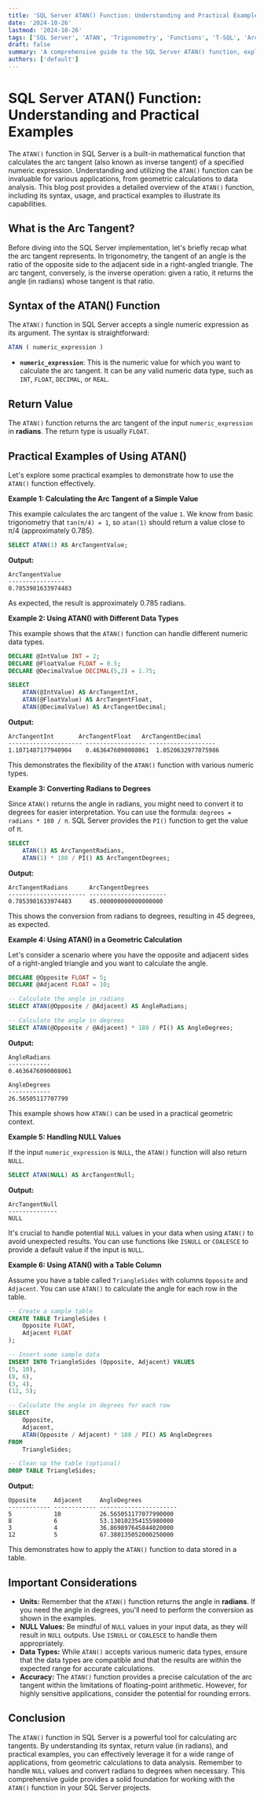```yaml
---
title: 'SQL Server ATAN() Function: Understanding and Practical Examples'
date: '2024-10-26'
lastmod: '2024-10-26'
tags: ['SQL Server', 'ATAN', 'Trigonometry', 'Functions', 'T-SQL', 'Arc Tangent', 'Mathematics', 'Database']
draft: false
summary: 'A comprehensive guide to the SQL Server ATAN() function, explaining its purpose, syntax, and usage with practical examples to calculate arc tangents.'
authors: ['default']
---
```


# SQL Server ATAN() Function: Understanding and Practical Examples

The `ATAN()` function in SQL Server is a built-in mathematical function that calculates the arc tangent (also known as inverse tangent) of a specified numeric expression.  Understanding and utilizing the `ATAN()` function can be invaluable for various applications, from geometric calculations to data analysis. This blog post provides a detailed overview of the `ATAN()` function, including its syntax, usage, and practical examples to illustrate its capabilities.

## What is the Arc Tangent?

Before diving into the SQL Server implementation, let's briefly recap what the arc tangent represents. In trigonometry, the tangent of an angle is the ratio of the opposite side to the adjacent side in a right-angled triangle. The arc tangent, conversely, is the inverse operation: given a ratio, it returns the angle (in radians) whose tangent is that ratio.

## Syntax of the ATAN() Function

The `ATAN()` function in SQL Server accepts a single numeric expression as its argument.  The syntax is straightforward:

```sql
ATAN ( numeric_expression )
```

*   **`numeric_expression`**: This is the numeric value for which you want to calculate the arc tangent. It can be any valid numeric data type, such as `INT`, `FLOAT`, `DECIMAL`, or `REAL`.

## Return Value

The `ATAN()` function returns the arc tangent of the input `numeric_expression` in **radians**. The return type is usually `FLOAT`.

## Practical Examples of Using ATAN()

Let's explore some practical examples to demonstrate how to use the `ATAN()` function effectively.

**Example 1: Calculating the Arc Tangent of a Simple Value**

This example calculates the arc tangent of the value `1`.  We know from basic trigonometry that `tan(π/4) = 1`, so `atan(1)` should return a value close to π/4 (approximately 0.785).

```sql
SELECT ATAN(1) AS ArcTangentValue;
```

**Output:**

```
ArcTangentValue
----------------
0.7853981633974483
```

As expected, the result is approximately 0.785 radians.

**Example 2: Using ATAN() with Different Data Types**

This example shows that the `ATAN()` function can handle different numeric data types.

```sql
DECLARE @IntValue INT = 2;
DECLARE @FloatValue FLOAT = 0.5;
DECLARE @DecimalValue DECIMAL(5,2) = 1.75;

SELECT
    ATAN(@IntValue) AS ArcTangentInt,
    ATAN(@FloatValue) AS ArcTangentFloat,
    ATAN(@DecimalValue) AS ArcTangentDecimal;
```

**Output:**

```
ArcTangentInt       ArcTangentFloat   ArcTangentDecimal
--------------------- ----------------- -------------------
1.1071487177940904    0.4636476090008061  1.0520632977075986
```

This demonstrates the flexibility of the `ATAN()` function with various numeric types.

**Example 3: Converting Radians to Degrees**

Since `ATAN()` returns the angle in radians, you might need to convert it to degrees for easier interpretation.  You can use the formula: `degrees = radians * 180 / π`.  SQL Server provides the `PI()` function to get the value of π.

```sql
SELECT
    ATAN(1) AS ArcTangentRadians,
    ATAN(1) * 180 / PI() AS ArcTangentDegrees;
```

**Output:**

```
ArcTangentRadians      ArcTangentDegrees
---------------------- ----------------------
0.7853981633974483     45.000000000000000000
```

This shows the conversion from radians to degrees, resulting in 45 degrees, as expected.

**Example 4: Using ATAN() in a Geometric Calculation**

Let's consider a scenario where you have the opposite and adjacent sides of a right-angled triangle and you want to calculate the angle.

```sql
DECLARE @Opposite FLOAT = 5;
DECLARE @Adjacent FLOAT = 10;

-- Calculate the angle in radians
SELECT ATAN(@Opposite / @Adjacent) AS AngleRadians;

-- Calculate the angle in degrees
SELECT ATAN(@Opposite / @Adjacent) * 180 / PI() AS AngleDegrees;
```

**Output:**

```
AngleRadians
------------
0.4636476090008061

AngleDegrees
------------
26.56505117707799
```

This example shows how `ATAN()` can be used in a practical geometric context.

**Example 5: Handling NULL Values**

If the input `numeric_expression` is `NULL`, the `ATAN()` function will also return `NULL`.

```sql
SELECT ATAN(NULL) AS ArcTangentNull;
```

**Output:**

```
ArcTangentNull
--------------
NULL
```

It's crucial to handle potential `NULL` values in your data when using `ATAN()` to avoid unexpected results. You can use functions like `ISNULL` or `COALESCE` to provide a default value if the input is `NULL`.

**Example 6: Using ATAN() with a Table Column**

Assume you have a table called `TriangleSides` with columns `Opposite` and `Adjacent`. You can use `ATAN()` to calculate the angle for each row in the table.

```sql
-- Create a sample table
CREATE TABLE TriangleSides (
    Opposite FLOAT,
    Adjacent FLOAT
);

-- Insert some sample data
INSERT INTO TriangleSides (Opposite, Adjacent) VALUES
(5, 10),
(8, 6),
(3, 4),
(12, 5);

-- Calculate the angle in degrees for each row
SELECT
    Opposite,
    Adjacent,
    ATAN(Opposite / Adjacent) * 180 / PI() AS AngleDegrees
FROM
    TriangleSides;

-- Clean up the table (optional)
DROP TABLE TriangleSides;
```

**Output:**

```
Opposite     Adjacent     AngleDegrees
------------ ------------ ----------------------
5            10           26.565051177077990000
8            6            53.130102354155980000
3            4            36.869897645844020000
12           5            67.380135052000250000
```

This demonstrates how to apply the `ATAN()` function to data stored in a table.

## Important Considerations

*   **Units:** Remember that the `ATAN()` function returns the angle in **radians**. If you need the angle in degrees, you'll need to perform the conversion as shown in the examples.
*   **NULL Values:** Be mindful of `NULL` values in your input data, as they will result in `NULL` outputs.  Use `ISNULL` or `COALESCE` to handle them appropriately.
*   **Data Types:** While `ATAN()` accepts various numeric data types, ensure that the data types are compatible and that the results are within the expected range for accurate calculations.
*   **Accuracy:**  The `ATAN()` function provides a precise calculation of the arc tangent within the limitations of floating-point arithmetic. However, for highly sensitive applications, consider the potential for rounding errors.

## Conclusion

The `ATAN()` function in SQL Server is a powerful tool for calculating arc tangents. By understanding its syntax, return value (in radians), and practical examples, you can effectively leverage it for a wide range of applications, from geometric calculations to data analysis.  Remember to handle `NULL` values and convert radians to degrees when necessary. This comprehensive guide provides a solid foundation for working with the `ATAN()` function in your SQL Server projects.